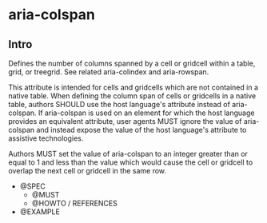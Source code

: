 
<Meta title="Documentation|Accessibilité/aria-colspan" />

# aria-colspan

## Intro

Defines the number of columns spanned by a cell or gridcell within a table, grid, or treegrid. See related aria-colindex and aria-rowspan.

This attribute is intended for cells and gridcells which are not contained in a native table. When defining the column span of cells or gridcells in a native table, authors SHOULD use the host language's attribute instead of aria-colspan. If aria-colspan is used on an element for which the host language provides an equivalent attribute, user agents MUST ignore the value of aria-colspan and instead expose the value of the host language's attribute to assistive technologies.

Authors MUST set the value of aria-colspan to an integer greater than or equal to 1 and less than the value which would cause the cell or gridcell to overlap the next cell or gridcell in the same row.

- @SPEC
  - @MUST
  - @HOWTO / REFERENCES
- @EXAMPLE
